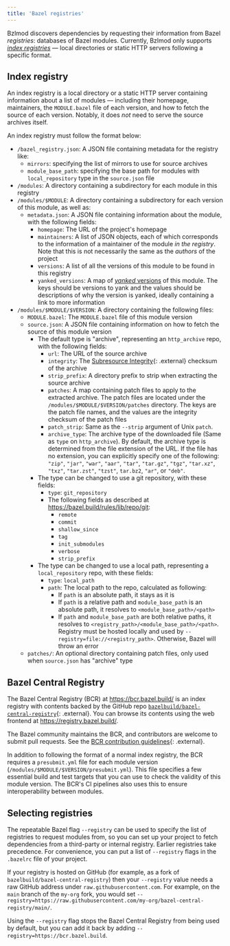 ```yaml
---
title: 'Bazel registries'
---
```


Bzlmod discovers dependencies by requesting their information from Bazel
*registries*: databases of Bazel modules. Currently, Bzlmod only supports
[*index registries*](#index_registry) — local directories or static HTTP servers
following a specific format.

## Index registry

An index registry is a local directory or a static HTTP server containing
information about a list of modules — including their homepage, maintainers, the
`MODULE.bazel` file of each version, and how to fetch the source of each
version. Notably, it does *not* need to serve the source archives itself.

An index registry must follow the format below:

*   `/bazel_registry.json`: A JSON file containing metadata for the registry
    like:
    *   `mirrors`: specifying the list of mirrors to use for source archives
    *   `module_base_path`: specifying the base path for modules with
        `local_repository` type in the `source.json` file
*   `/modules`: A directory containing a subdirectory for each module in this
    registry
*   `/modules/$MODULE`: A directory containing a subdirectory for each version
    of this module, as well as:
    *   `metadata.json`: A JSON file containing information about the module,
        with the following fields:
        *   `homepage`: The URL of the project's homepage
        *   `maintainers`: A list of JSON objects, each of which corresponds to
            the information of a maintainer of the module *in the registry*.
            Note that this is not necessarily the same as the *authors* of the
            project
        *   `versions`: A list of all the versions of this module to be found in
            this registry
        *   `yanked_versions`: A map of [*yanked*
            versions](/external/module#yanked_versions) of this module. The keys
            should be versions to yank and the values should be descriptions of
            why the version is yanked, ideally containing a link to more
            information
*   `/modules/$MODULE/$VERSION`: A directory containing the following files:
    *   `MODULE.bazel`: The `MODULE.bazel` file of this module version
    *   `source.json`: A JSON file containing information on how to fetch the
        source of this module version
        *   The default type is "archive", representing an `http_archive` repo,
            with the following fields:
            *   `url`: The URL of the source archive
            *   `integrity`: The [Subresource
                Integrity](https://w3c.github.io/webappsec-subresource-integrity/#integrity-metadata-description){: .external}
                checksum of the archive
            *   `strip_prefix`: A directory prefix to strip when extracting the
                source archive
            *   `patches`: A map containing patch files to apply to the
                extracted archive. The patch files are located under the
                `/modules/$MODULE/$VERSION/patches` directory. The keys are the
                patch file names, and the values are the integrity checksum of
                the patch files
            *   `patch_strip`: Same as the `--strip` argument of Unix `patch`.
            *   `archive_type`: The archive type of the downloaded file (Same as `type` on `http_archive`).
                By default, the archive type is determined from the file extension of the URL. If the file has
                no extension, you can explicitly specify one of the following: `"zip"`, `"jar"`, `"war"`, `"aar"`,
                `"tar"`, `"tar.gz"`, `"tgz"`, `"tar.xz"`, `"txz"`, `"tar.zst"`, `"tzst"`, `tar.bz2`, `"ar"`, or `"deb"`.
        *   The type can be changed to use a git repository, with these fields:
            *   `type`: `git_repository`
            *   The following fields as described at https://bazel.build/rules/lib/repo/git:
                * `remote`
                * `commit`
                * `shallow_since`
                * `tag`
                * `init_submodules`
                * `verbose`
                * `strip_prefix`
        *   The type can be changed to use a local path, representing a
            `local_repository` repo, with these fields:
            *   `type`: `local_path`
            *   `path`: The local path to the repo, calculated as following:
                *   If `path` is an absolute path, it stays as it is
                *   If `path` is a relative path and `module_base_path` is an
                    absolute path, it resolves to `<module_base_path>/<path>`
                *   If `path` and `module_base_path` are both relative paths, it
                    resolves to `<registry_path>/<module_base_path>/<path>`.
                    Registry must be hosted locally and used by
                    `--registry=file://<registry_path>`. Otherwise, Bazel will
                    throw an error
    *   `patches/`: An optional directory containing patch files, only used when
        `source.json` has "archive" type

## Bazel Central Registry

The Bazel Central Registry (BCR) at <https://bcr.bazel.build/> is an index
registry with contents backed by the GitHub repo
[`bazelbuild/bazel-central-registry`](https://github.com/bazelbuild/bazel-central-registry){: .external}.
You can browse its contents using the web frontend at
<https://registry.bazel.build/>.

The Bazel community maintains the BCR, and contributors are welcome to submit
pull requests. See the [BCR contribution
guidelines](https://github.com/bazelbuild/bazel-central-registry/blob/main/docs/README.md){: .external}.

In addition to following the format of a normal index registry, the BCR requires
a `presubmit.yml` file for each module version
(`/modules/$MODULE/$VERSION/presubmit.yml`). This file specifies a few essential
build and test targets that you can use to check the validity of this module
version. The BCR's CI pipelines also uses this to ensure interoperability
between modules.

## Selecting registries

The repeatable Bazel flag `--registry` can be used to specify the list of
registries to request modules from, so you can set up your project to fetch
dependencies from a third-party or internal registry. Earlier registries take
precedence. For convenience, you can put a list of `--registry` flags in the
`.bazelrc` file of your project.

If your registry is hosted on GitHub (for example, as a fork of
`bazelbuild/bazel-central-registry`) then your `--registry` value needs a raw
GitHub address under `raw.githubusercontent.com`. For example, on the `main`
branch of the `my-org` fork, you would set
`--registry=https://raw.githubusercontent.com/my-org/bazel-central-registry/main/`.

Using the `--registry` flag stops the Bazel Central Registry from being used by
default, but you can add it back by adding `--registry=https://bcr.bazel.build`.
